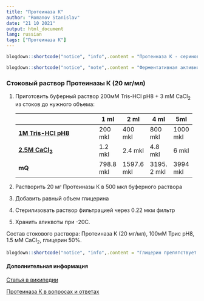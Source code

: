 ```yaml
---
title: "Протеиназа К"
author: "Romanov Stanislav"
date: "21 10 2021"
output: html_document
lang: russian
tags: ["Протеиназа К"]
---
```


```r

blogdown::shortcode("notice", "info",.content = "Протеиназа К - сериновая протеаза широкого спектра. Обнаружена в 1974 году в экстракте грибка Engyodontium album (Tritirachium album). Протеиназа К не обладает специфичностью и расщепляет широкий спектр белков, включая кератин, РНКазы и ДНКазы.")

blogdown::shortcode("notice", "note",.content = "Ферментативная активность протеиназы К осуществляется в присутсвии ионов кальция. В отсутствие Ca, или под действием хелатирующих агентов активность фермента снижается не полностю (на 80%), что позволяет очищать препараты ДНК в присутсвие ЭДТА. Кальций при этом, необходим для увеличения стабильности фермента и препятствует автолизу. Детергенты (0.5-1% SDS), соли гуанидина или мочевина, а также нагревание увеличивают доступность белков для фермента и ускоряют гидролиз. Активность фермента поддерживается в широком спектре pH, оптимум достигается при pH 8. Оптимальная температура 50-65С, хотя температура выше 65С ингибирует реакцию. Инактивация фермента возможна нагреванием до 95С (10мин), а также добавлением PMSF. Стоковые растворы готовят, как правило, в буферном растворе с добавлением Ca и концентрацией фермента 20 мг/мл.")

```

### Стоковый раствор Протеиназы К (20 мг/мл)

1.  Приготовить буферный раствор 200мМ Tris-HCl pH8 + 3 mM CaCl~2~ из стоков до нужного объема:

    +----------------------------------------------------------+-------------+-------------+--------------+-------------+
    |                                                          | 1 ml        | 2 ml        | 4 ml         | 5ml         |
    +==========================================================+=============+=============+==============+=============+
    | [**1M Tris-HCl pH8**](/public/LabReagents/Buffers/Tris/) | 200 mkl     | 400 mkl     | 800 mkl      | 1000 mkl    |
    +----------------------------------------------------------+-------------+-------------+--------------+-------------+
    | [**2.5M CaCl~2~**](/labreagents/buffers/сacl2/)          | 1.2 mkl     | 2.4 mkl     | 4.8 mkl      | 6 mkl       |
    +----------------------------------------------------------+-------------+-------------+--------------+-------------+
    | **mQ**                                                   | 798.8 mkl   | 1597.6 mkl  | 3195\. 2 mkl | 3994 mkl    |
    +----------------------------------------------------------+-------------+-------------+--------------+-------------+

2.  Растворить 20 мг Протеиназы К в 500 мкл буферного раствора

3.  Добавить равный объем глицерина

4.  Стерилизовать раствор фильтрацией через 0.22 мкм фильтр

5.  Хранить аликвоты при -20С.

Состав стокового раствора: Протеиназа К (20 мг/мл), 100мМ Трис pH8, 1.5 мМ CaCl~2~, глицерин 50%.

```r
blogdown::shortcode("notice", "info",.content = "Глицерин препятствует заморозке. При необходимости вместо глицерина можно добавить равный объем mQ. Замороженные стоковые растворы нужно аликвотировать, так как фермент недостаточно устойчив к множественным заморозкам-разморозкам.")
```

#### Дополнительная информация

[Статья в википедии](https://en.wikipedia.org/wiki/Proteinase_K)

[Протеиназа К в вопросах и ответах](https://www.goldbio.com/articles/article/20-answers-to-important-proteinase-k-questions-plus-free-printable-fact-sheet)
